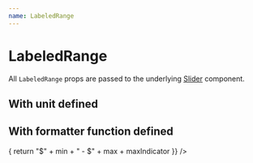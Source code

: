 ```yaml
---
name: LabeledRange
---
```



# LabeledRange

All `LabeledRange` props are passed to the underlying [Slider](#/docs-slider) component.

<Playground>
  <LabeledRange
    min={1}
    max={100}
    step={1}
    defaultValue={[1, 100]}
    disabled={false}
    label="Height"
  />
</Playground>

## With unit defined

<Playground>
  <LabeledRange
    min={1}
    max={100}
    unit="in"
    step={1}
    defaultValue={[1, 100]}
    disabled={false}
    label="Height"
  />
</Playground>

## With formatter function defined

<Playground>
  <LabeledRange
    min={1}
    max={100}
    step={1}
    defaultValue={[1, 100]}
    disabled={false}
    label="Price"
    formatter={(min, max, maxIndicator) => {
      return "$" + min + " - $" + max + maxIndicator
    }}
  />
</Playground>
